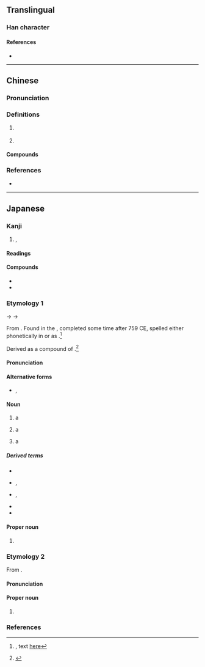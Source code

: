 {{character info/new}}
==Translingual==

===Han character===
{{Han char|rn=85|rad=水|as=13|sn=16|four=31137|canj=EMBI,XEMBI|ids=⿰氵零}}

====References====
* {{Han ref|kx=0653.110|dkj=18398|dj=1063.110|hdz=31754.120|uh=6FAA|ud=28586|bh=E9FB|bd=59899}}

----

==Chinese==
{{zh-forms}}

===Pronunciation===
{{zh-pron
|m=líng
|c=ling4
|mc=y
|oc=y
|cat=a,pn
}}

===Definitions===
{{zh-hanzi}}

# {{n-g|The name of a body of water.}} {{attention|zh|is this the 澪渠 below?}}
# {{zh-alt-form|泠}}

====Compounds====
{{zh-der|澪渠}}

===References===
* {{R:twedu|C06468}}

----

==Japanese==

===Kanji===
{{ja-kanji|grade=|rs=水13}}

# {{l|en|waterway}}, {{l|en|channel}}

====Readings====
{{ja-readings
|goon=りょう<りやう
|kanon=れい
|kun=みお-<みを-
|nanori=みほ, みよ
}}

====Compounds====
{{der-top|Compounds}}
* {{ja-r|澪%標|れい%ひょう|{{l|en|channel}}-{{l|en|mark}}}}
* {{ja-r|作澪|さくれい}}
{{der-bottom}}

===Etymology 1===
{{ja-kanjitab|yomi=k|みお}}

{{IPAfont|⟨mi<sub>1</sub> wo⟩}} → {{IPAchar|/miwo/}} → {{IPAchar|/mio/}}

From {{inh|ja|ojp|-|sort=みお}}.  Found in the ''{{w|Man'yōshū}}'', completed some time after 759 CE, spelled either phonetically in ''{{w|man'yōgana}}'' or as {{m|ja|水尾}}.<ref name="MYS">{{RQ:Manyoshu|7|1108}}, text [http://jti.lib.virginia.edu/japanese/manyoshu/Man7Yos.html#1108 here]</ref>

Derived as a compound of {{compound|lang=ja|sort=みお|水|tr1=mi|t1={{l|en|water}}|pos1=ancient combining form|緒|tr2=wo</i>, modern reading <i>o|t2={{l|en|cord}}; something {{l|en|long}} and {{l|en|continue|continuing}}|pos2=likely cognate with {{m|ja|尾|tr=o||{{l|en|tail}}}} from the sense of “something long and continuing from the end of the main body”}}.<ref name="KDJ">{{R:Kokugo Dai Jiten}}</ref>

====Pronunciation====
{{ja-pron|yomi=kun|みお|acc=0|acc_ref=DJR,NHK|acc2=1|acc2_ref=DJR,NHK}}

====Alternative forms====
* {{ja-l|水尾}}, {{ja-l|水脈}}

====Noun====
{{ja-noun|みお|hhira=みを}}

# a {{l|en|waterway}}
# {{qualifier|more specifically}} a {{l|en|navigable}} {{l|en|channel}}
# a {{l|en|wake}} {{gloss|{{l|en|path}} left behind by a {{l|en|pass|passing}} {{l|en|ship}} on the {{l|en|water}}'s {{l|en|surface}}}}
#: {{synonyms|ja|航跡|tr=kōseki}}

=====Derived terms=====
{{der-top}}
* {{ja-r|澪%木|みお%ぎ}}
* {{ja-r|澪杙|みおぐい|rom=-}}, {{ja-r|澪杭|みおぐい}}
* {{ja-r|澪標|みおつくし}}, {{ja-r|澪%標|みお%じるし}}
* {{ja-r|澪筋|みおすじ}}
* {{ja-r|澪%引く|みお%びく}}
{{der-bottom}}

====Proper noun====
{{ja-pos|proper noun|みお|みを}}

<!--# a {{l|en|novel}} by {{w|Mikihiko Nagata}}-->
# {{given name|female|lang=ja|A=a|sort=みお}}

===Etymology 2===
{{ja-kanjitab|yomi=o|れい}}

From {{der|ja|ltc|-}} {{ltc-l|澪}}.

====Pronunciation====
{{ja-pron|yomi=kanon|れい}}

====Proper noun====
{{ja-pos|proper noun|れい}}

# {{given name|female|lang=ja|A=a|sort=れい}}

===References===
<references/>